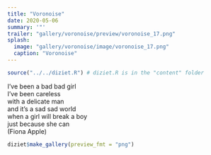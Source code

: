 ```yaml
---
title: "Voronoise"
date: 2020-05-06
summary: '"'
trailer: "gallery/voronoise/preview/voronoise_17.png"
splash:
  image: "gallery/voronoise/image/voronoise_17.png"
  caption: "Voronoise"
---
```


```r
source("../../diziet.R") # diziet.R is in the "content" folder
```

I’ve been a bad bad girl<br>I’ve been careless<br>with a delicate man<br>and it’s a sad sad world<br>when a girl will break a boy<br>just because she can<br>(Fiona Apple)

```r
diziet$make_gallery(preview_fmt = "png")
```

